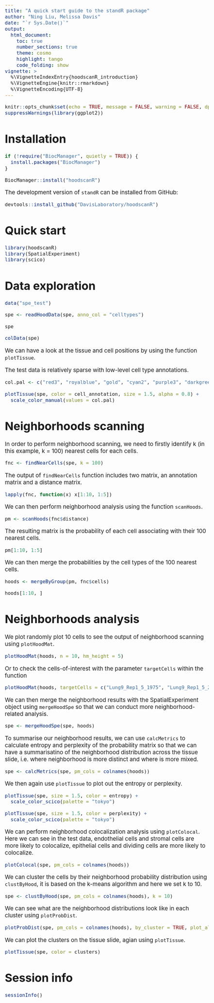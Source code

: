 ```yaml
---
title: "A quick start guide to the standR package"
author: "Ning Liu, Melissa Davis"
date: "`r Sys.Date()`"
output: 
  html_document:
    toc: true
    number_sections: true
    theme: cosmo
    highlight: tango
    code_folding: show
vignette: >
  %\VignetteIndexEntry{hoodscanR_introduction}
  %\VignetteEngine{knitr::rmarkdown}
  %\VignetteEncoding{UTF-8}
---
```


<style type="text/css">
  body{
  font-size: 14pt;
}
</style>

```r
knitr::opts_chunk$set(echo = TRUE, message = FALSE, warning = FALSE, dpi = 72, fig.retina = 1)
suppressWarnings(library(ggplot2))


```

# Installation

```r
if (!require("BiocManager", quietly = TRUE)) {
  install.packages("BiocManager")
}

BiocManager::install("hoodscanR")
```

The development version of `standR` can be installed from GitHub:

```r
devtools::install_github("DavisLaboratory/hoodscanR")
```

# Quick start

```r
library(hoodscanR)
library(SpatialExperiment)
library(scico)
```

# Data exploration

```r
data("spe_test")

spe <- readHoodData(spe, anno_col = "celltypes")
```

```r
spe
```

```r
colData(spe)
```

We can have a look at the tissue and cell positions by using the function `plotTissue`.

The test data is relatively sparse with low-level cell type annotations.

```r
col.pal <- c("red3", "royalblue", "gold", "cyan2", "purple3", "darkgreen")

plotTissue(spe, color = cell_annotation, size = 1.5, alpha = 0.8) +
  scale_color_manual(values = col.pal)
```

# Neighborhoods scanning

In order to perform neighborhood scanning, we need to firstly identify k (in this example, k = 100) nearest cells for each cells.

```r
fnc <- findNearCells(spe, k = 100)
```

The output of `findNearCells` function includes two matrix, an annotation matrix and a distance matrix.

```r
lapply(fnc, function(x) x[1:10, 1:5])
```

We can then perform neighborhood analysis using the function `scanHoods`.

```r
pm <- scanHoods(fnc$distance)
```

The resulting matrix is the probability of each cell associating with their 100 nearest cells.

```r
pm[1:10, 1:5]
```

We can then merge the probabilities by the cell types of the 100 nearest cells.

```r
hoods <- mergeByGroup(pm, fnc$cells)
```

```r
hoods[1:10, ]
```

# Neighborhoods analysis

We plot randomly plot 10 cells to see the output of neighborhood scanning using `plotHoodMat`.

```r
plotHoodMat(hoods, n = 10, hm_height = 5)
```

Or to check the cells-of-interest with the parameter `targetCells` within the function

```r
plotHoodMat(hoods, targetCells = c("Lung9_Rep1_5_1975", "Lung9_Rep1_5_2712"), hm_height = 3)
```

We can then merge the neighborhood results with the SpatialExperiment object using `mergeHoodSpe` so that we can conduct more neighborhood-related analysis.

```r
spe <- mergeHoodSpe(spe, hoods)
```

To summarise our neighborhood results, we can use `calcMetrics` to calculate entropy and perplexity of the probability matrix so that we can have a summarisatino of the neighborhood distribution across the tissue slide, i.e. where neighborhood is more distinct and where is more mixed.

```r
spe <- calcMetrics(spe, pm_cols = colnames(hoods))
```

We then again use `plotTissue` to plot out the entropy or perplexity.

```r
plotTissue(spe, size = 1.5, color = entropy) +
  scale_color_scico(palette = "tokyo")
```

```r
plotTissue(spe, size = 1.5, color = perplexity) +
  scale_color_scico(palette = "tokyo")
```

We can perform neighborhood colocalization analysis using `plotColocal`. Here we can see in the test data, endothelial cells and stromal cells are more likely to colocalize, epithelial cells and dividing cells are more likely to colocalize.

```r
plotColocal(spe, pm_cols = colnames(hoods))
```

We can cluster the cells by their neighborhood probability distribution using `clustByHood`, it is based on the k-means algorithm and here we set k to 10.

```r
spe <- clustByHood(spe, pm_cols = colnames(hoods), k = 10)
```

We can see what are the neighborhood distributions look like in each cluster using `plotProbDist`.

```r
plotProbDist(spe, pm_cols = colnames(hoods), by_cluster = TRUE, plot_all = TRUE, show_clusters = as.character(seq(10)))
```

We can plot the clusters on the tissue slide, agian using `plotTissue`.

```r
plotTissue(spe, color = clusters)
```

# Session info

```r
sessionInfo()
```


